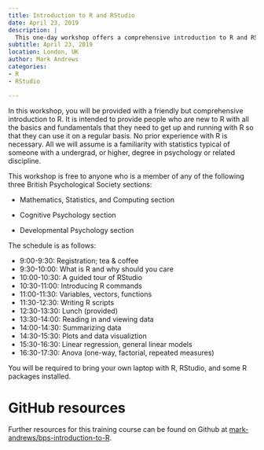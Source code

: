 ```yaml
---
title: Introduction to R and RStudio
date: April 23, 2019
description: |
  This one-day workshop offers a comprehensive introduction to R and RStudio, aimed at beginners. The course covers R fundamentals, including RStudio overview, R commands, data structures, functions, scripts, and packages. It also includes data analysis and visualization using ggplot2, with a focus on linear regression and Anova models.
subtitle: April 23, 2019
location: London, UK
author: Mark Andrews
categories:
- R
- RStudio

---
```


In this workshop, you will be provided with a friendly but comprehensive introduction to R. It is intended to provide people who are new to R with all the basics and fundamentals that they need to get up and running with R so that they can use it on a regular basis.
No prior experience with R is necessary. All we will assume is a familiarity with statistics typical of someone with a undergrad, or higher, degree in psychology or related discipline.

This workshop is free to anyone who is a member of any of the following three British Psychological Society sections:

* Mathematics, Statistics, and Computing section

* Cognitive Psychology section

* Developmental Psychology section

The schedule is as follows:

* 9:00-9:30: Registration; tea & coffee
* 9:30-10:00: What is R and why should you care
* 10:00-10:30: A guided tour of RStudio
* 10:30-11:00: Introducing R commands
* 11:00-11:30: Variables, vectors, functions
* 11:30-12:30: Writing R scripts
* 12:30-13:30: Lunch (provided)
* 13:30-14:00: Reading in and viewing data
* 14:00-14:30: Summarizing data
* 14:30-15:30: Plots and data visualiztion
* 15:30-16:30: Linear regression, general linear models
* 16:30-17:30: Anova (one-way, factorial, repeated measures)

You will be required to bring your own laptop with R, RStudio, and some R packages installed. 


# GitHub resources

Further resources for this training course can be found on Github at [mark-andrews/bps-introduction-to-R](https://github.com/mark-andrews/bps-introduction-to-R).
